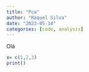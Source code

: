 ---
title: "Pca"
author: "Raquel Silva"
date: "2023-05-14"
categories: [code, analysis]
---

Olá

```{r}
x= c(1,2,3)
print()
```
